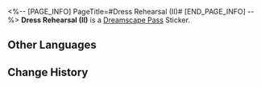 <%-- [PAGE_INFO]
PageTitle=#Dress Rehearsal (II)#
[END_PAGE_INFO] --%>
{{Stub|Location information}}
{{Item Infobox
|id          = 224012
|image       = Dreamscape Pass Sticker Text.png{{subst:void|<!--$UPLOAD:<<SpriteOutput/TravelBrochure/StickFigures/TBComStickIcon.png>-<Dreamscape Pass Sticker Text.png>-<Item Icons>>-->}}
|type        = Dreamscape Pass Sticker
|type2       = Stars of Morning and Night Stickers
|invCategory = 
|rarity      = 4
|effect      = 
|description = Digital stickers that can be used to decorate the pages of the Dreamtour Handbook. They come in many different styles.
|source1     = [[Listening to the story of George the Dreamweaver]]
}}
{{Description|"Forget the vocal range you're comfortable with and blend with the singers around you. All sing in shared praise. All sing as one soul."}}
'''Dress Rehearsal (II)''' is a [[Dreamscape Pass]] Sticker.

==Other Languages==
{{Other Languages
|en   = Dress Rehearsal (II)
|zhs  = 彩排片段•其二
|zht  = 彩排片段•其二
|ja   = リハーサル・その2
|ko   = 리허설 클립•2
|es   = Ensayo general (II)
|fr   = Extrait des répétitions (II)
|ru   = Отрывок репетиции II
|th   = ฉากการซ้อม 2
|vi   = Cảnh Tập Luyện 2
|de   = Generalprobe (Teil 2)
|id   = Adegan Latihan 2
|pt   = Ensaio Geral (II)
}}

==Change History==
{{Change History|2.2}}